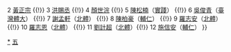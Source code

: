 {{Navbox
| name  = 2013年亞洲室內暨武藝運動會中華台北五人制足球代表隊
|title =  [[2013年亞洲室內暨武藝運動會|<span style="color:white;">2013年亞洲室內暨武藝運動會</span>]][[中華台北五人制足球代表隊|<span style="color:white;">中華台北五人制足球代表隊</span>]]
| titlestyle = background:navy; color:red;
| groupstyle = background:navy; color:#FFFFFF;
|group1=總教練
|list1= [[羅智聰]]（高應科大）
|group2=教練
|list2= [[陳建志]]
|group3= 球員
|list3= 1 [[潘文傑 (足球運動員)|潘文傑]]（[[臺北市立體育學院足球隊|北體]]） {{!}} 2 [[黃正宗]] {{!}} 3 [[洪賜丞]] {{!}} 4 [[顏世淙]] {{!}} 5 [[陳松楠]]（[[實踐大學足球隊|實踐]]） {{!}} 6 [[吳俊青]]（[[國立臺灣體育運動大學|臺灣體大]]） {{!}} 7 [[謝孟軒]]（[[臺北市立體育學院足球隊|北體]]） {{!}} 8 [[陳柏豪]]（[[輔仁大學足球隊|輔仁]]） {{!}} 9 [[羅志安]]（[[臺北市立體育學院足球隊|北體]]） {{!}} 10 [[羅志恩]]（[[臺北市立體育學院足球隊|北體]]） {{!}} 11 [[劉計超]]（[[臺北市立體育學院足球隊|北體]]）{{!}} 12 [[施信安]]（[[輔仁大學足球隊|輔仁]]）
}}<noinclude>
[[Category:中華台北五人制足球代表隊|*]]
[[Category:中華台北足球代表隊導航模板|五]]
</noinclude>